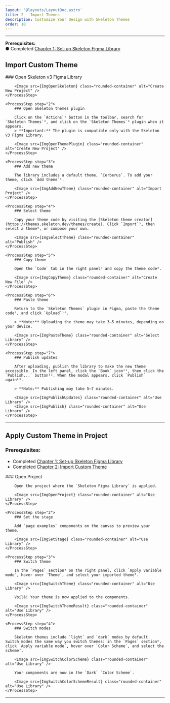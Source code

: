 ```yaml
---
layout: '@layouts/LayoutDoc.astro'
title: 2 - Import Themes
description: Customize Your Design with Skeleton Themes
order: 10
---
```





---

**Prerequisites:** <br /> 
&#9679; Completed [Chapter 1: Set-up Skeleton Figma Library](chapter-1)

## Import Custom Theme

<Process>
    <ProcessStep step="1">
        ### Open Skeleton v3 Figma Library

        
        <Image src={ImgOpenSkeleton} class="rounded-container" alt="Create New Project" />
    </ProcessStep>

    <ProcessStep step="2">
        ### Open Skeleton themes plugin

        Click on the `Actions`¹ button in the toolbar, search for `Skeleton Themes`², and click on the `Skeleton Themes`³ plugin when it appears.
        > **Important:** The plugin is compatible only with the Skeleton v3 Figma Library.

        <Image src={ImgOpenThemePlugin} class="rounded-container" alt="Create New Project" />
    </ProcessStep>

    <ProcessStep step="3">
        ### Add new theme

        The library includes a default theme, `Cerberus`. To add your theme, click `Add theme`⁴.

        <Image src={ImgAddNewTheme} class="rounded-container" alt="Import Project" />
    </ProcessStep>

    <ProcessStep step="4">
        ### Select theme

        Copy your theme code by visiting the [Skeleton theme creator](https://themes.skeleton.dev/themes/create). Click `Import`⁵, then select a theme⁶, or compose your own.

        <Image src={ImgSelectTheme} class="rounded-container" alt="Publish" />
    </ProcessStep>

    <ProcessStep step="5">
        ### Copy theme

        Open the `Code` tab in the right panel⁷ and copy the theme code⁸.

        <Image src={ImgCopyTheme} class="rounded-container" alt="Create New File" />
    </ProcessStep>

    <ProcessStep step="6">
        ### Paste theme

        Return to the `Skeleton Themes` plugin in Figma, paste the theme code⁹, and click `Upload`¹⁰.

        > **Note:** Uploading the theme may take 3–5 minutes, depending on your device.

        <Image src={ImgPasteTheme} class="rounded-container" alt="Select Library" />
    </ProcessStep>

    <ProcessStep step="7">
        ### Publish updates

        After uploading, publish the library to make the new theme accessible. In the left panel, click the `Book` icon¹¹, then click the `Publish...` button¹². When the modal appears, click `Publish` again¹³.

        > **Note:** Publishing may take 5–7 minutes.

        <Image src={ImgPublishUpdates} class="rounded-container" alt="Use Library" />
        <Image src={ImgPublish} class="rounded-container" alt="Use Library" />
    </ProcessStep>
</Process>

---

## Apply Custom Theme in Project

### Prerequisites:
- Completed [Chapter 1: Set-up Skeleton Figma Library](chapter-1#how-to-install-the-figma-library)
- Completed [Chapter 2: Import Custom Theme](#import-custom-theme)

<Process>
    <ProcessStep step="1">
        ### Open Project

        Open the project where the `Skeleton Figma Library` is applied.
        
        <Image src={ImgOpenProject} class="rounded-container" alt="Use Library" />    
    </ProcessStep>

    <ProcessStep step="2">
        ### Set the stage

        Add `page examples` components on the canvas to preview your theme.

        <Image src={ImgSetStage} class="rounded-container" alt="Use Library" />
    </ProcessStep>

    <ProcessStep step="3">
        ### Switch theme

        In the `Pages` section⁴ on the right panel, click `Apply variable mode`, hover over `Theme`, and select your imported theme⁵.

        <Image src={ImgSwitchTheme} class="rounded-container" alt="Use Library" />
        
        Voilà! Your theme is now applied to the components.

        <Image src={ImgSwitchThemeResult} class="rounded-container" alt="Use Library" />
    </ProcessStep>

    <ProcessStep step="4">
        ### Switch modes

        Skeleton themes include `light` and `dark` modes by default. Switch modes the same way you switch themes: in the `Pages` section⁶, click `Apply variable mode`, hover over `Color Scheme`, and select the scheme⁷.

        <Image src={ImgSwitchColorScheme} class="rounded-container" alt="Use Library" />
        
        Your components are now in the `Dark` `Color Scheme`.

        <Image src={ImgSwitchColorSchemeResult} class="rounded-container" alt="Use Library" />
    </ProcessStep>
</Process>

---

<NavGrid collection="docs" path="tutorials/figma/" classes="md:grid-cols-1" />
